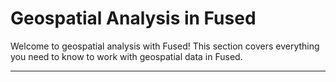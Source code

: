 # Geospatial Analysis in Fused

Welcome to geospatial analysis with Fused! This section covers everything you need to know to work with geospatial data in Fused.



<DocCardList className="DocCardList--no-description"/>

---
<ReactPlayer
  url="https://www.youtube.com/watch?v=btIhyq2KbN0" 
  controls={true}
  muted={true}
  playing={false}
  width="100%"
  height="400px"
/>
